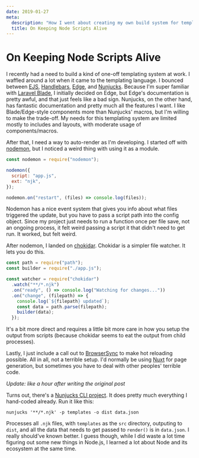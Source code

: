```yaml
---
date: 2019-01-27
meta:
  description: "How I went about creating my own build system for templates needed for a project at work."
  title: On Keeping Node Scripts Alive
---
```


# On Keeping Node Scripts Alive

I recently had a need to build a kind of one-off templating system at work. I
waffled around a lot when it came to the templating language. I bounced between
[EJS][], [Handlebars][], [Edge][], and [Nunjucks][]. Because I'm super familiar
with [Laravel Blade](https://laravel.com/docs/5.7/blade), I initially decided
on Edge, but Edge's documentation is pretty awful, and that just feels like a
bad sign. Nunjucks, on the other hand, has fantastic documentation and pretty
much all the features I want. I like Blade/Edge-style components more than
Nunjucks' macros, but I'm willing to make the trade-off. My needs for this
templating system are limited mostly to includes and layouts, with moderate
usage of components/macros.

After that, I need a way to auto-render as I'm developing. I started off with
[nodemon][], but I noticed a weird thing with using it as a module.

```javascript
const nodemon = require("nodemon");

nodemon({
  script: "app.js",
  ext: "njk",
});

nodemon.on("restart", (files) => console.log(files));
```

Nodemon has a nice event system that gives you info about what files triggered
the update, but you have to pass a script path into the config object. Since my
project just needs to run a function once per file save, not an ongoing
process, it felt weird passing a script it that didn't need to get run. It
worked, but felt weird.

After nodemon, I landed on [chokidar][]. Chokidar is a simpler file watcher. It
lets you do this.

```javascript
const path = require("path");
const builder = require("./app.js");

const watcher = require("chokidar")
  .watch("**/*.njk")
  .on("ready", () => console.log("Watching for changes..."))
  .on("change", (filepath) => {
    console.log(`${filepath} updated`);
    const data = path.parse(filepath);
    builder(data);
  });
```

It's a bit more direct and requires a little bit more care in how you setup the
output from scripts (because chokidar seems to eat the output from child
processes).

Lastly, I just include a call out to [BrowserSync][] to make hot reloading
possible. All in all, not a terrible setup. I'd normally be using [Nuxt][] for page
generation, but sometimes you have to deal with other peoples' terrible code.

_Update: like a hour after writing the original post_

Turns out, there's a [Nunjucks CLI project][nunjucks-cli]. It does pretty much
everything I hand-coded already. Run it like this:

`nunjucks '**/*.njk' -p templates -o dist data.json`

Processes all `.njk` files, with `templates` as the `src` directory, outputing to
`dist`, and all the data that needs to get passed to `render()` is in
`data.json`. I really should've known better. I guess though, while I did waste
a lot time figuring out some new things in Node.js, I learned a lot about Node
and its ecosystem at the same time.

[ejs]: http://www.ejs.co
[handlebars]: http://handlebarsjs.com/
[edge]: https://edge.adonisjs.com/
[nunjucks]: https://mozilla.github.io/nunjucks/
[nodemon]: https://nodemon.io/
[chokidar]: https://github.com/paulmillr/chokidar
[nuxt]: http://nuxtjs.org/
[browsersync]: https://www.browsersync.io/
[nunjucks-cli]: https://github.com/jeremyben/nunjucks-cli
